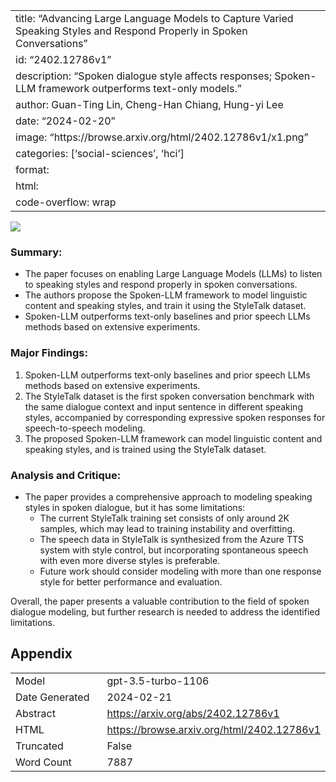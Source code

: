 
---
title: "Advancing Large Language Models to Capture Varied Speaking Styles and Respond Properly in Spoken Conversations"
id: "2402.12786v1"
description: "Spoken dialogue style affects responses; Spoken-LLM framework outperforms text-only models."
author: Guan-Ting Lin, Cheng-Han Chiang, Hung-yi Lee
date: "2024-02-20"
image: "https://browse.arxiv.org/html/2402.12786v1/x1.png"
categories: ['social-sciences', 'hci']
format:
  html:
    code-overflow: wrap
---

![](https://browse.arxiv.org/html/2402.12786v1/x1.png)

### **Summary:**
- The paper focuses on enabling Large Language Models (LLMs) to listen to speaking styles and respond properly in spoken conversations.
- The authors propose the Spoken-LLM framework to model linguistic content and speaking styles, and train it using the StyleTalk dataset.
- Spoken-LLM outperforms text-only baselines and prior speech LLMs methods based on extensive experiments.

### **Major Findings:**
1. Spoken-LLM outperforms text-only baselines and prior speech LLMs methods based on extensive experiments.
2. The StyleTalk dataset is the first spoken conversation benchmark with the same dialogue context and input sentence in different speaking styles, accompanied by corresponding expressive spoken responses for speech-to-speech modeling.
3. The proposed Spoken-LLM framework can model linguistic content and speaking styles, and is trained using the StyleTalk dataset.

### **Analysis and Critique:**
- The paper provides a comprehensive approach to modeling speaking styles in spoken dialogue, but it has some limitations:
  - The current StyleTalk training set consists of only around 2K samples, which may lead to training instability and overfitting.
  - The speech data in StyleTalk is synthesized from the Azure TTS system with style control, but incorporating spontaneous speech with even more diverse styles is preferable.
  - Future work should consider modeling with more than one response style for better performance and evaluation.

Overall, the paper presents a valuable contribution to the field of spoken dialogue modeling, but further research is needed to address the identified limitations.

## Appendix

|          |          |
|----------|----------|
| Model     | gpt-3.5-turbo-1106       |
| Date Generated     | 2024-02-21       |
| Abstract | [https://arxiv.org/abs/2402.12786v1](https://arxiv.org/abs/2402.12786v1)        |
| HTML     | [https://browse.arxiv.org/html/2402.12786v1](https://browse.arxiv.org/html/2402.12786v1)       |
| Truncated       | False       |
| Word Count       | 7887       |